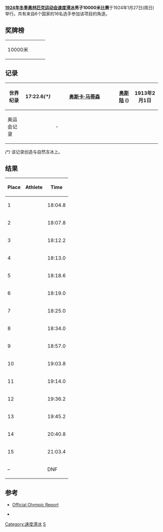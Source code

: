 {{Speed skatingAt1924WinterOlympics}}
'''[[1924年冬季奥林匹克运动会速度滑冰比赛|1924年冬季奥林匹克运动会速度滑冰]]男子10000米比赛'''于1924年1月27日(周日)举行。共有来自6个国家的16名选手参加该项目的角逐。
==奖牌榜==
{| {{MedalistTable|type=项目}} 
|-
| 10000米
| {{flagIOCmedalist|[[尤利乌斯·斯库特纳布|尤利乌斯·斯库特纳布]]|FIN|1924年冬季}}
| {{flagIOCmedalist|[[克拉斯·通贝里|克拉斯·通贝里]]|FIN|1924年冬季}}
| {{flagIOCmedalist|[[罗阿尔·拉森|罗阿尔·拉森]]|NOR|1924年冬季}}
|}

==记录==
{| class="wikitable" style="font-size:95%;" 
|- 
! 世界纪录
| 17:22.6''(*)''
|style="width:12em"| {{flagicon|NOR}} [[奥斯卡·马蒂森|奥斯卡·马蒂森]]
| [[奥斯陆|奥斯陆]] ({{flagicon|NOR}})
| 1913年2月1日
|-
! 奥运会记录
| 
| -
| 
| 
|}

''(*)'' 该记录创造与自然冻冰上。

==结果==

{| class="wikitable" style="text-align:center"
!Place!!Athlete!!Time
|-
|bgcolor=gold| 1 ||align=left| {{flagIOCathlete|[[尤利乌斯·斯库特纳布|尤利乌斯·斯库特纳布]]|FIN|1924年冬季}} || 18:04.8
|-
|bgcolor=silver| 2 ||align=left| {{flagIOCathlete|[[克拉斯·通贝里|克拉斯·通贝里]]|FIN|1924年冬季}} || 18:07.8
|-
|bgcolor=cc9966| 3 ||align=left| {{flagIOCathlete|[[罗阿尔·拉森|罗阿尔·拉森]]|NOR|1924年冬季}} || 18:12.2
|-
| 4 ||align=left| {{flagIOCathlete|[[弗里乔夫·保尔森|弗里乔夫·保尔森]]|NOR|1924年冬季}} || 18:13.0
|-
| 5 ||align=left| {{flagIOCathlete|[[Harald_Strøm|Harald Strøm]]|NOR|1924年冬季}} || 18:18.6
|-
| 6 ||align=left| {{flagIOCathlete|[[西居尔·莫恩|西居尔·莫恩]]|NOR|1924年冬季}} || 18:19.0
|-
| 7 ||align=left| {{flagIOCathlete|[[Léonhard_Quaglia|Léonhard Quaglia]]|FRA|1924年冬季}} || 18:25.0
|-
| 8 ||align=left| {{flagIOCathlete|[[Valentine_Bialas|Valentine Bialas]]|USA|1924年冬季}} || 18:34.0
|-
| 9 ||align=left| {{flagIOCathlete|[[理查德·多诺万_(速度滑冰)|理查德·多诺万]]|USA|1924年冬季}} || 18:57.0
|-
| 10 ||align=left| {{flagIOCathlete|[[阿赛尔·瓦勒纽斯|阿赛尔·瓦勒纽斯]]|FIN|1924年冬季}} || 19:03.8
|-
| 11 ||align=left| {{flagIOCathlete|[[艾伯茨·伦巴|艾伯茨·伦巴]]|LAT|1924年冬季}} || 19:14.0
|-
| 12 ||align=left| {{flagIOCathlete|[[乔·摩尔_(速度滑冰)|乔·摩尔]]|USA|1924年冬季}} || 19:36.2
|-
| 13 ||align=left| {{flagIOCathlete|[[Harry_Kaskey|Harry Kaskey]]|USA|1924年冬季}} || 19:45.2
|-
| 14 ||align=left| {{flagIOCathlete|[[Leon_Jucewicz|Leon Jucewicz]]|POL|1924年冬季}} || 20:40.8
|-
| 15 ||align=left| {{flagIOCathlete|[[André_Gegout|André Gegout]]|FRA|1924年冬季}} || 21:03.4
|-
| – ||align=left| {{flagIOCathlete|[[乔治·德·维尔德|乔治·德·维尔德]]|FRA|1924年冬季}} || DNF
|}

==参考==
*[https://web.archive.org/web/20080410085129/http://www.la84foundation.org/6oic/OfficialReports/1924/1924.pdf Official Olympic Report]
* {{cite web | last = Wudarski | first = Pawel | year = 1999 | url = http://olympic.w.interia.pl/ | title = Wyniki Igrzysk Olimpijskich | accessdate = 18 May 2008 | archive-date = 2007-06-19 | archive-url = https://web.archive.org/web/20070619232111/http://www.skateresults.com/skater/show/1177 | dead-url = no }} {{Pl icon}}

{{Footer Olympic Champions 10000m Speed Skating}}

[[Category:速度滑冰|Category:速度滑冰]]
[[Category:1924年冬季奥林匹克运动会赛事|S]]